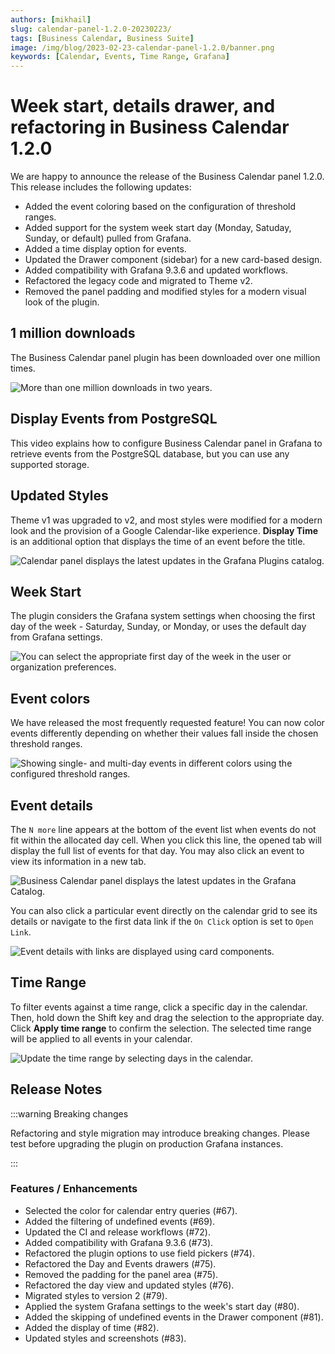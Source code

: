 ```yaml
---
authors: [mikhail]
slug: calendar-panel-1.2.0-20230223/
tags: [Business Calendar, Business Suite]
image: /img/blog/2023-02-23-calendar-panel-1.2.0/banner.png
keywords: [Calendar, Events, Time Range, Grafana]
---
```



# Week start, details drawer, and refactoring in Business Calendar 1.2.0

We are happy to announce the release of the Business Calendar panel 1.2.0. This release includes the following updates:

- Added the event coloring based on the configuration of threshold ranges.
- Added support for the system week start day (Monday, Satuday, Sunday, or default) pulled from Grafana.
- Added a time display option for events.
- Updated the Drawer component (sidebar) for a new card-based design.
- Added compatibility with Grafana 9.3.6 and updated workflows.
- Refactored the legacy code and migrated to Theme v2.
- Removed the panel padding and modified styles for a modern visual look of the plugin.

<Catalog date="February 24, 2023" />

## 1 million downloads

The Business Calendar panel plugin has been downloaded over one million times.

<Image
  title="More than one million downloads in two years."
  src="/img/blog/2023-02-23-calendar-panel-1.2.0/downloads.png"
/>

## Display Events from PostgreSQL

This video explains how to configure Business Calendar panel in Grafana to retrieve events from the PostgreSQL database, but you can use any supported storage.

<Youtube id="6WGmm5y4fs4" title="How to display events from PostgreSQL." />

## Updated Styles

Theme v1 was upgraded to v2, and most styles were modified for a modern look and the provision of a Google Calendar-like experience. **Display Time** is an additional option that displays the time of an event before the title.

<Image
  title="Calendar panel displays the latest updates in the Grafana Plugins catalog."
  src="/img/blog/2023-02-23-calendar-panel-1.2.0/dashboard.png"
/>

## Week Start

The plugin considers the Grafana system settings when choosing the first day of the week - Saturday, Sunday, or Monday, or uses the default day from Grafana settings.

<Image
  title="You can select the appropriate first day of the week in the user or organization preferences."
  src="/img/blog/2023-02-23-calendar-panel-1.2.0/week-start.png"
/>

## Event colors

We have released the most frequently requested feature! You can now color events differently depending on whether their values fall inside the chosen threshold ranges.

<Image
  title="Showing single- and multi-day events in different colors using the configured threshold ranges."
  src="/img/blog/2023-02-23-calendar-panel-1.2.0/duration.png"
/>

## Event details

The `N more` line appears at the bottom of the event list when events do not fit within the allocated day cell. When you click this line, the opened tab will display the full list of events for that day. You may also click an event to view its information in a new tab.

<Image
  title="Business Calendar panel displays the latest updates in the Grafana Catalog."
  src="/img/blog/2023-02-23-calendar-panel-1.2.0/drawer.png"
/>

You can also click a particular event directly on the calendar grid to see its details or navigate to the first data link if the `On Click` option is set to `Open Link`.

<Image
  title="Event details with links are displayed using card components."
  src="/img/blog/2023-02-23-calendar-panel-1.2.0/event.png"
/>

## Time Range

To filter events against a time range, click a specific day in the calendar. Then, hold down the Shift key and drag the selection to the appropriate day. Click **Apply time range** to confirm the selection. The selected time range will be applied to all events in your calendar.

<Image
  title="Update the time range by selecting days in the calendar."
  src="/img/blog/2023-02-23-calendar-panel-1.2.0/time-range.png"
/>

<GettingStarted />

<Tutorial />

## Release Notes

:::warning Breaking changes

Refactoring and style migration may introduce breaking changes. Please test before upgrading the plugin on production Grafana instances.

:::

### Features / Enhancements

- Selected the color for calendar entry queries (#67).
- Added the filtering of undefined events (#69).
- Updated the CI and release workflows (#72).
- Added compatibility with Grafana 9.3.6 (#73).
- Refactored the plugin options to use field pickers (#74).
- Refactored the Day and Events drawers (#75).
- Removed the padding for the panel area (#75).
- Refactored the day view and updated styles (#76).
- Migrated styles to version 2 (#79).
- Applied the system Grafana settings to the week's start day (#80).
- Added the skipping of undefined events in the Drawer component (#81).
- Added the display of time (#82).
- Updated styles and screenshots (#83).

<Feedback />
